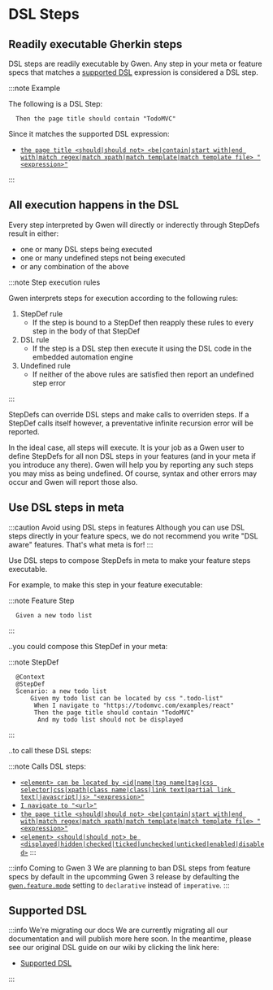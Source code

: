 # DSL Steps

## Readily executable Gherkin steps

DSL steps are readily executable by Gwen. Any step in your meta or feature specs that matches a [supported DSL](#supported-dsl) expression is considered a DSL step.

:::note Example

The following is a DSL Step:

```gherkin
  Then the page title should contain "TodoMVC"
```

Since it matches the supported DSL expression:

- [`the page title <should|should not> <be|contain|start with|end with|match regex|match xpath|match template|match template file> "<expression>"`](https://github.com/gwen-interpreter/gwen-web/wiki/Supported-DSL#the-page-title-shouldshould-not-becontainstart-withend-withmatch-regexmatch-xpathmatch-templatematch-template-file-expression)

:::

## All execution happens in the DSL

Every step interpreted by Gwen will directly or inderectly through StepDefs result in either:
- one or many DSL steps being executed
- one or many undefined steps not being executed
- or any combination of the above

:::note Step execution rules

Gwen interprets steps for execution according to the following rules:

1. StepDef rule
   - If the step is bound to a StepDef then reapply these rules to every step in the body of that StepDef
2. DSL rule
   - If the step is a DSL step then execute it using the DSL code in the embedded automation engine
3. Undefined rule
   - If neither of the above rules are satisfied then report an undefined step error
   
:::

StepDefs can override DSL steps and make calls to overriden steps. If a StepDef calls itself however, a preventative infinite recursion error will be reported.

In the ideal case, all steps will execute. It is your job as a Gwen user to define StepDefs for all non DSL steps in your features (and in your meta if you introduce any there). Gwen will help you by reporting any such steps you may miss as being undefined. Of course, syntax and other errors may occur and Gwen will report those also.

## Use DSL steps in meta

:::caution Avoid using DSL steps in features
Although you can use DSL steps directly in your feature specs, we do not recommend you write "DSL aware" features. That's what meta is for!
:::

Use DSL steps to compose StepDefs in meta to make your feature steps executable. 

For example, to make this step in your feature executable:

:::note Feature Step
```gherkin
  Given a new todo list
```
:::

..you could compose this StepDef in your meta:

:::note StepDef
```gherkin {4-7}
  @Context
  @StepDef
  Scenario: a new todo list
      Given my todo list can be located by css ".todo-list"
       When I navigate to "https://todomvc.com/examples/react"
       Then the page title should contain "TodoMVC"
        And my todo list should not be displayed
```
:::

..to call these DSL steps:

:::note Calls DSL steps:
- [`<element> can be located by <id|name|tag name|tag|css selector|css|xpath|class name|class|link text|partial link text|javascript|js> "<expression>"`](https://github.com/gwen-interpreter/gwen-web/wiki/Supported-DSL#element-can-be-located-by-idnametag-nametagcss-selectorcssxpathclass-nameclasslink-textpartial-link-textjavascriptjs-expression)
- [`I navigate to "<url>"`](https://github.com/gwen-interpreter/gwen-web/wiki/Supported-DSL#i-navigate-to-url)
- [`the page title <should|should not> <be|contain|start with|end with|match regex|match xpath|match template|match template file> "<expression>"`](https://github.com/gwen-interpreter/gwen-web/wiki/Supported-DSL#the-page-title-shouldshould-not-becontainstart-withend-withmatch-regexmatch-xpathmatch-templatematch-template-file-expression)
- [`<element> <should|should not> be <displayed|hidden|checked|ticked|unchecked|unticked|enabled|disabled>`](https://github.com/gwen-interpreter/gwen-web/wiki/Supported-DSL#element-shouldshould-not-be-displayedhiddencheckedtickeduncheckeduntickedenableddisabled)
:::

:::info Coming to Gwen 3
We are planning to ban DSL steps from feature specs by default in the upcomming Gwen 3 release by defaulting the [`gwen.feature.mode`](https://github.com/gwen-interpreter/gwen-web/wiki/Runtime-Settings#gwenfeaturemode) setting to `declarative` instead of `imperative`.
:::

## Supported DSL

:::info We're migrating our docs
We are currently migrating all our documentation and will publish more here soon. In the meantime, please see our original DSL guide on our wiki by clicking the link here:

- [Supported DSL](https://github.com/gwen-interpreter/gwen-web/wiki/Supported-DSL)

:::
